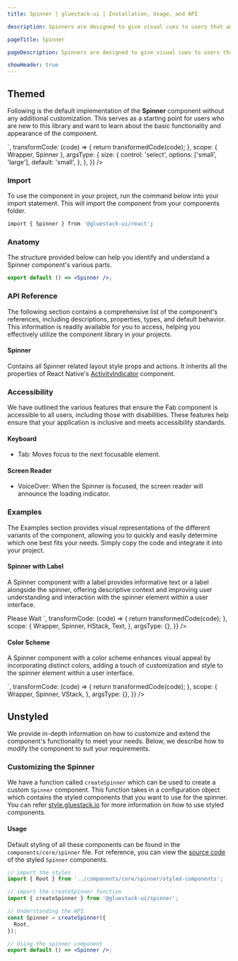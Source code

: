 ```yaml
---
title: Spinner | gluestack-ui | Installation, Usage, and API

description: Spinners are designed to give visual cues to users that an action is being processed or that a change or result is expected. They are useful for improving the user experience by reducing frustration and uncertainty.

pageTitle: Spinner

pageDescription: Spinners are designed to give visual cues to users that an action is being processed or that a change or result is expected. They are useful for improving the user experience by reducing frustration and uncertainty.

showHeader: true
---
```



<Meta title="components/Feedback/Spinner" />



## Themed

Following is the default implementation of the **Spinner** component without any additional customization. This serves as a starting point for users who are new to this library and want to learn about the basic functionality and appearance of the component.

<AppProvider>
  <CodePreview
    showComponentRenderer={true}
    showArgsController={true}
    metaData={{
      code: `
          <Spinner {...props}/>
      `,
      transformCode: (code) => {
        return transformedCode(code);
      },
      scope: { Wrapper, Spinner },
      argsType: {
        size: {
          control: 'select',
          options: ['small', 'large'],
          default: 'small',
        },
      },
    }}
  />
</AppProvider>

<br />

### Import

To use the component in your project, run the command below into your import statement. This will import the component from your components folder.

```bash
import { Spinner } from '@gluestack-ui/react';
```

### Anatomy

The structure provided below can help you identify and understand a Spinner component's various parts.

```jsx
export default () => <Spinner />;
```

### API Reference

The following section contains a comprehensive list of the component's references, including descriptions, properties, types, and default behavior. This information is readily available for you to access, helping you effectively utilize the component library in your projects.

#### Spinner

Contains all Spinner related layout style props and actions.
It inherits all the properties of React Native's [ActivityIndicator](https://reactnative.dev/docs/activityindicator) component.

### Accessibility

We have outlined the various features that ensure the Fab component is accessible to all users, including those with disabilities. These features help ensure that your application is inclusive and meets accessibility standards.

#### Keyboard

- Tab: Moves focus to the next focusable element.

#### Screen Reader

- VoiceOver: When the Spinner is focused, the screen reader will announce the loading indicator.

### Examples

The Examples section provides visual representations of the different variants of the component, allowing you to quickly and easily determine which one best fits your needs. Simply copy the code and integrate it into your project.

#### Spinner with Label

A Spinner component with a label provides informative text or a label alongside the spinner, offering descriptive context and improving user understanding and interaction with the spinner element within a user interface.

<AppProvider>
  <CodePreview
    showComponentRenderer={true}
    showArgsController={false}
    metaData={{
      code: `
        <HStack space="sm" >
          <Spinner/>
          <Text size="md">Please Wait</Text>
        </HStack>
      `,
      transformCode: (code) => {
        return transformedCode(code);
      },
      scope: {
        Wrapper,
        Spinner,
        HStack,
        Text,
      },
      argsType: {},
    }}
  />
</AppProvider>

#### Color Scheme

A Spinner component with a color scheme enhances visual appeal by incorporating distinct colors, adding a touch of customization and style to the spinner element within a user interface.

<AppProvider>
  <CodePreview
    showComponentRenderer={true}
    showArgsController={false}
    metaData={{
      code: `
      <VStack space="md" >
        <Spinner color="$indigo600" />
        <Spinner color="$emerald600" />
        <Spinner color="$amber600" />
        <Spinner color="$fuchsia600" />
      </VStack>
    `,
      transformCode: (code) => {
        return transformedCode(code);
      },
      scope: {
        Wrapper,
        Spinner,
        VStack,
      },
      argsType: {},
    }}
  />
</AppProvider>

## Unstyled

We provide in-depth information on how to customize and extend the component's functionality to meet your needs. Below, we describe how to modify the component to suit your requirements.

### Customizing the Spinner

We have a function called `createSpinner` which can be used to create a custom `Spinner` component. This function takes in a configuration object which contains the styled components that you want to use for the spinner. You can refer [style.gluestack.io](https://style.gluestack.io/) for more information on how to use styled components.

#### Usage

Default styling of all these components can be found in the `components/core/spinner` file. For reference, you can view the [source code](https://github.com/gluestack/gluestack-ui/tree/main/example/storybook/src/ui-components/Spinner) of the styled `Spinner` components.

```jsx
// import the styles
import { Root } from '../components/core/spinner/styled-components';

// import the createSpinner function
import { createSpinner } from '@gluestack-ui/spinner';

// Understanding the API
const Spinner = createSpinner({
  Root,
});

// Using the spinner component
export default () => <Spinner />;
```
